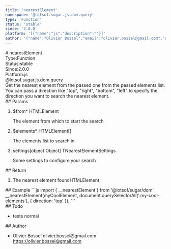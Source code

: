 ```yaml
---
title: 'nearestElement'
namespace: '@lotsof.sugar.js.dom.query'
type: 'Function'
status: 'stable'
since: '2.0.0'
platform: '[{"name":"js","description":""}]'
author: '{"name":"Olivier Bossel","email":"olivier.bossel@gmail.com","url":"https://olivier.bossel@gmail.com"}'
---
```


<div class="docmap-mdx">
# nearestElement
<div class="_metas">
<div class="_type"><span class="_type-label">Type:</span><span class="_type-value">Function</span></div>
<div class="_status"><span class="_status-label">Status:</span><span class="_status-value -stable">stable</span></div>
<div class="_since"><span class="_since-label">Since:</span><span class="_since-value">2.0.0</span></div>
<div class="_platform"><span class="_platform-label">Platform:</span><span class="_platform-value -js">js</span></div>
</div>
<div class="_namespace">@lotsof.sugar.js.dom.query</div>
<div class="_description">
Get the nearest element from the passed one from the passed elements list.
You can pass a direction like &quot;top&quot;, &quot;right&quot;, &quot;bottom&quot;, &quot;left&quot; to specify
the direction you want to search the nearest element.
</div>
<div class="_params">
## Params
<ol class="_list">
<li class="_item">
<span class="_name">$from<span class="_required">*</span></span><span class="_default"></span> <span class="_type">HTMLElement</span>
<p class="_description">The element from which to start the search</p>
</li>
<li class="_item">
<span class="_name">$elements<span class="_required">*</span></span><span class="_default"></span> <span class="_type">HTMLElement&lsqb;&rsqb;</span>
<p class="_description">The elements list to search in</p>
</li>
<li class="_item">
<span class="_name">settings</span><span class="_default">&lsqb;object Object&rsqb;</span> <span class="_type">TNearestElementSettings</span>
<p class="_description">Some settings to configure your search</p>
</li>
</ol>
</div>
<div class="_return">
## Return
<ol class="_list">
<li class="_item">
<span class="_description">The nearest element found</span><span class="_default"></span><span class="_type">HTMLElement</span>
</li>
</ol>
</div>
<div class="_examples">
## Example
```js
import { __nearestElement } from '@lotsof/sugar/dom'
__nearestElement(myCoolElement, document.querySelectorAll('.my-cool-elements'), {
     direction: 'top'
});
```
</div>
<div class="_todo">
## Todo
<ul class="_list">
<li class="_item">
<span class="_description">tests</span>
<span class="_priority -normal">normal</span>
</li>
</ul>
</div>
<div class="_author">
## Author
<ul class="_list">
<li class="_item">
<span class="_name">Olivier Bossel</span>
<span class="_email">olivier.bossel@gmail.com</span>
<a href="https://olivier.bossel@gmail.com" target="_blank" class="_url">https://olivier.bossel@gmail.com</a>
</li>
</ul>
</div>
</div>
